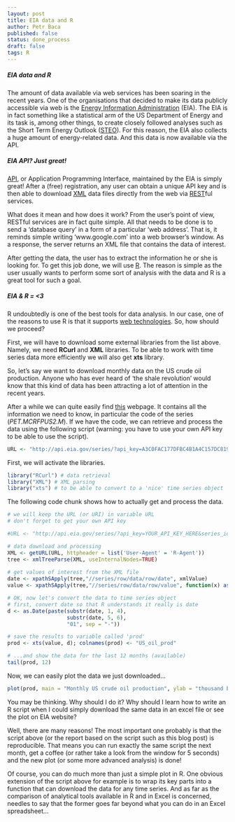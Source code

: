 ```yaml
---
layout: post
title: EIA data and R
author: Petr Baca
published: false
status: done_process
draft: false
tags: R
---
```

##### EIA data and R

The amount of data available via web services has been soaring in the recent years. One of the organisations that decided to make its data publicly accessible via web is the [Energy Information Administration](http://www.eia.gov) (EIA). The EIA is in fact something like a statistical arm of the US Department of Energy and its task is, among other things, to create closely followed analyses such as the Short Term Energy Outlook ([STEO](http://www.eia.gov/forecasts/steo/report/)). For this reason, the EIA also collects a huge amount of energy-related data. And this data is now available via the API.

##### EIA API? Just great!

[API](http://en.wikipedia.org/wiki/Application_programming_interface), or Application Programming Interface, maintained by the EIA is simply great! After a (free) registration, any user can obtain a unique API key and is then able to download [XML](https://en.wikipedia.org/wiki/XML) data files directly from the web via [REST](http://en.wikipedia.org/wiki/Representational_state_transfer)ful services.

What does it mean and how does it work? From the user's point of view, RESTful services are in fact quite simple. All that needs to be done is to send a 'database query' in a form of a particular 'web address'. That is, it reminds simple writing 'www.google.com' into a web browser's window. As a response, the server returns an XML file that contains the data of interest.

After getting the data, the user has to extract the information he or she is looking for. To get this job done, we will use [R](http://www.r-project.org/). The reason is simple as the user usually wants to perform some sort of analysis with the data and R is a great tool for such a goal.

##### EIA & R = <3

R undoubtedly is one of the best tools for data analysis. In our case, one of the reasons to use R is that it supports [web technologies](http://cran.r-project.org/web/views/WebTechnologies.html). So, how should we proceed?

First, we will have to download some external libraries from the list above. Namely, we need __RCurl__ and __XML__ libraries. To be able to work with time series data more efficiently we will also get __xts__ library.

So, let's say we want to download monthly data on the US crude oil production. Anyone who has ever heard of 'the shale revolution' would know that this kind of data has been attracting a lot of attention in the recent years.

After a while we can quite easily find [this](http://www.eia.gov/opendata/qb.cfm?category=296686&sdid=PET.MCRFPUS2.M) webpage. It contains all the information we need to know, in particular the code of the series (_PET.MCRFPUS2.M_). If we have the code, we can retrieve and process the data using the following script (warning: you have to use your own API key to be able to use the script).

```r
URL <- "http://api.eia.gov/series/?api_key=A3C0FAC177DFBC4B1A4C157DC8198257&series_id=PET.MCRFPUS2.M&out=xml"
```

First, we will activate the libraries.

```r
library("RCurl") # data retrieval
library("XML") # XML parsing
library("xts") # to be able to convert to a 'nice' time series object

```

The following code chunk shows how to actually get and process the data.

```r
# we will keep the URL (or URI) in variable URL
# don't forget to get your own API key

#URL <- "http://api.eia.gov/series/?api_key=YOUR_API_KEY_HERE&series_id=PET.MCRFPUS2.M&out=xml"

# data download and processing
XML <- getURL(URL, httpheader = list('User-Agent' = 'R-Agent'))
tree <- xmlTreeParse(XML, useInternalNodes=TRUE)
  
# get values of interest from the XML file
date <- xpathSApply(tree,"//series/row/data/row/date", xmlValue)
value <- xpathSApply(tree,"//series/row/data/row/value", function(x) as.numeric(xmlValue(x)))

# OK, now let's convert the data to time series object
# first, convert date so that R understands it really is date
d <- as.Date(paste(substr(date, 1, 4),
                   substr(date, 5, 6),
                   "01", sep = "-"))

# save the results to variable called 'prod'
prod <- xts(value, d); colnames(prod) <- "US_oil_prod"

# ...and show the data for the last 12 months (available)
tail(prod, 12)

```

Now, we can easily plot the data we just downloaded...

```r
plot(prod, main = "Monthly US crude oil production", ylab = "thousand barrels per day")
```

You may be thinking. Why should I do it? Why should I learn how to write an R script when I could simply download the same data in an excel file or see the plot on EIA website?

Well, there are many reasons! The most important one probably is that the script above (or the report based on the script such as this blog post) is reproducible. That means you can run exactly the same script the next month, get a coffee (or rather take a look from the window for 5 seconds) and the new plot (or some more advanced analysis) is done!

Of course, you can do much more than just a simple plot in R. One obvious extension of the script above for example is to wrap its key parts into a function that can download the data for any time series. And as far as the comparison of analytical tools available in R and in Excel is concerned, needles to say that the former goes far beyond what you can do in an Excel spreadsheet...

